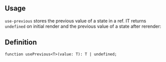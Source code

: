 

## Usage

`use-previous` stores the previous value of a state in a ref.
IT returns `undefined` on initial render and the previous value of a state after rerender:

<Demo data={HooksDemos.usePreviousUsage} />

## Definition

```tsx
function usePrevious<T>(value: T): T | undefined;
```
